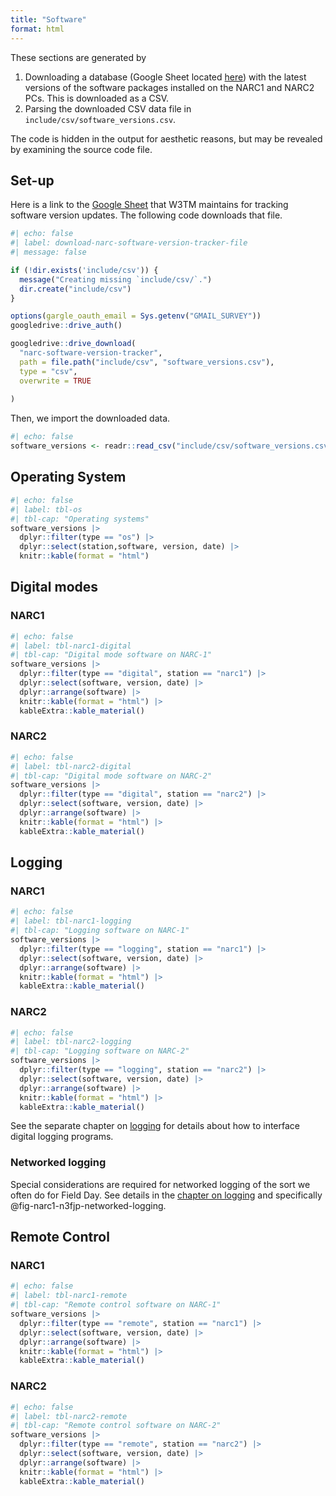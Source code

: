 ```yaml
---
title: "Software"
format: html
---
```


::: {.callout-important}
These sections are generated by 

1. Downloading a database (Google Sheet located [here](https://docs.google.com/spreadsheets/d/1NqblEGvrP0aiqWkBTs1G_hA3oWTKcxh_-Kb_m7E4G70/edit?usp=sharing)) with the latest versions of the software packages installed on the NARC1 and NARC2 PCs. This is downloaded as a CSV.
2. Parsing the downloaded CSV data file in `include/csv/software_versions.csv`.

The code is hidden in the output for aesthetic reasons, but may be revealed by examining the source code file.
:::

## Set-up

Here is a link to the [Google Sheet](https://docs.google.com/spreadsheets/d/1NqblEGvrP0aiqWkBTs1G_hA3oWTKcxh_-Kb_m7E4G70/edit?usp=sharing) that W3TM maintains for tracking software version updates.
The following code downloads that file.

```r
#| echo: false
#| label: download-narc-software-version-tracker-file
#| message: false

if (!dir.exists('include/csv')) {
  message("Creating missing `include/csv/`.")
  dir.create("include/csv")
}

options(gargle_oauth_email = Sys.getenv("GMAIL_SURVEY"))
googledrive::drive_auth()

googledrive::drive_download(
  "narc-software-version-tracker",
  path = file.path("include/csv", "software_versions.csv"),
  type = "csv",
  overwrite = TRUE
  
)
```

Then, we import the downloaded data.

```r
#| echo: false
software_versions <- readr::read_csv("include/csv/software_versions.csv", show_col_types = FALSE)
```

## Operating System

```r
#| echo: false
#| label: tbl-os
#| tbl-cap: "Operating systems"
software_versions |>
  dplyr::filter(type == "os") |>
  dplyr::select(station,software, version, date) |>
  knitr::kable(format = "html") 
```

## Digital modes

### NARC1

```r
#| echo: false
#| label: tbl-narc1-digital
#| tbl-cap: "Digital mode software on NARC-1"
software_versions |>
  dplyr::filter(type == "digital", station == "narc1") |>
  dplyr::select(software, version, date) |>
  dplyr::arrange(software) |>
  knitr::kable(format = "html") |>
  kableExtra::kable_material()
```

### NARC2

```r
#| echo: false
#| label: tbl-narc2-digital
#| tbl-cap: "Digital mode software on NARC-2"
software_versions |>
  dplyr::filter(type == "digital", station == "narc2") |>
  dplyr::select(software, version, date) |>
  dplyr::arrange(software) |>
  knitr::kable(format = "html") |>
  kableExtra::kable_material()
```

## Logging

### NARC1

```r
#| echo: false
#| label: tbl-narc1-logging
#| tbl-cap: "Logging software on NARC-1"
software_versions |>
  dplyr::filter(type == "logging", station == "narc1") |>
  dplyr::select(software, version, date) |>
  dplyr::arrange(software) |>
  knitr::kable(format = "html") |>
  kableExtra::kable_material()
```

### NARC2

```r
#| echo: false
#| label: tbl-narc2-logging
#| tbl-cap: "Logging software on NARC-2"
software_versions |>
  dplyr::filter(type == "logging", station == "narc2") |>
  dplyr::select(software, version, date) |>
  dplyr::arrange(software) |>
  knitr::kable(format = "html") |>
  kableExtra::kable_material()
```

See the separate chapter on [logging](logging.qmd) for details about how to interface digital logging programs.

### Networked logging

Special considerations are required for networked logging of the sort we often do for Field Day.
See details in the [chapter on logging](logging.qmd#networked-logging) and specifically @fig-narc1-n3fjp-networked-logging.

## Remote Control

### NARC1

```r
#| echo: false
#| label: tbl-narc1-remote
#| tbl-cap: "Remote control software on NARC-1"
software_versions |>
  dplyr::filter(type == "remote", station == "narc1") |>
  dplyr::select(software, version, date) |>
  dplyr::arrange(software) |>
  knitr::kable(format = "html") |>
  kableExtra::kable_material()
```

### NARC2

```r
#| echo: false
#| label: tbl-narc2-remote
#| tbl-cap: "Remote control software on NARC-2"
software_versions |>
  dplyr::filter(type == "remote", station == "narc2") |>
  dplyr::select(software, version, date) |>
  dplyr::arrange(software) |>
  knitr::kable(format = "html") |>
  kableExtra::kable_material()
```

